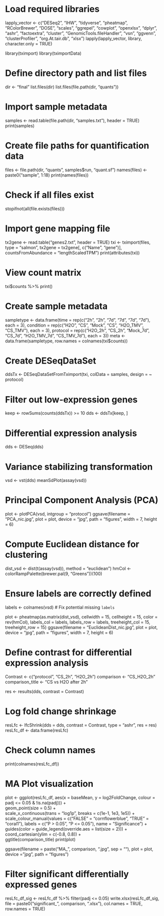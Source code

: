 # Load required libraries
lapply_vector <- c("DESeq2", "IHW", "tidyverse", "pheatmap", "RColorBrewer", "DOSE", "scales", "ggrepel", 
                   "cowplot", "openxlsx", "dplyr", "ashr", "factoextra", "cluster", "GenomicTools.fileHandler", 
                   "vsn", "ggvenn", "clusterProfiler", "org.At.tair.db", "xlsx")
lapply(lapply_vector, library, character.only = TRUE)  

library(tximport)
library(tximportData)

# Define directory path and list files
dir <- "final"
list.files(dir)
list.files(file.path(dir, "quants"))

# Import sample metadata
samples <- read.table(file.path(dir, "samples.txt"), header = TRUE)
print(samples)

# Create file paths for quantification data
files <- file.path(dir, "quants", samples$run, "quant.sf")
names(files) <- paste0("sample", 1:18)
print(names(files))

# Check if all files exist
stopifnot(all(file.exists(files)))  

# Import gene mapping file
tx2gene <- read.table("genes2.txt", header = TRUE)
txi <- tximport(files, type = "salmon", tx2gene = tx2gene[, c("Name", "gene")], countsFromAbundance = "lengthScaledTPM")
print(attributes(txi))

# View count matrix
txi$counts %>% print()

# Create sample metadata
sampletype <- data.frame(time = rep(c("2h", "2h", "7d", "7d", "7d", "7d"), each = 3), 
                         condition = rep(c("H2O", "CS", "Mock", "CS", "H2O_TMV", "CS_TMV"), each = 3),
                         protocol = rep(c("H2O_2h", "CS_2h", "Mock_7d", "CS_7d", "H2O_TMV_7d", "CS_TMV_7d"), each = 3))
meta <- data.frame(sampletype, row.names = colnames(txi$counts))

# Create DESeqDataSet
ddsTx <- DESeqDataSetFromTximport(txi, colData = samples, design = ~ protocol)

# Filter out low-expression genes
keep <- rowSums(counts(ddsTx)) >= 10
dds <- ddsTx[keep, ]

# Differential expression analysis
dds <- DESeq(dds)

# Variance stabilizing transformation
vsd <- vst(dds)
meanSdPlot(assay(vsd))

# Principal Component Analysis (PCA)
plot <- plotPCA(vsd, intgroup = "protocol")
ggsave(filename = "PCA_nic.jpg", plot = plot, device = "jpg", path = "figures", width = 7, height = 6)

# Compute Euclidean distance for clustering
dist_vsd <- dist(t(assay(vsd)), method = "euclidean")
hmCol <- colorRampPalette(brewer.pal(9, "Greens"))(100)

# Ensure labels are correctly defined
labels <- colnames(vsd)  # Fix potential missing `labels`

plot <- pheatmap(as.matrix(dist_vsd), cellwidth = 15, cellheight = 15, color = rev(hmCol), labels_col = labels, labels_row = labels, treeheight_col = 15, treeheight_row = 15)
ggsave(filename = "EuclideanDist_nic.jpg", plot = plot, device = "jpg", path = "figures", width = 7, height = 6)

# Define contrast for differential expression analysis
Contrast <- c("protocol", "CS_2h", "H2O_2h")
comparison <- "CS_H2O_2h"
comparison_title <- "CS vs H2O after 2h"

res <- results(dds, contrast = Contrast)

# Log fold change shrinkage
resLfc <- lfcShrink(dds = dds, contrast = Contrast, type = "ashr", res = res)
resLfc_df <- data.frame(resLfc)

# Check column names
print(colnames(resLfc_df))

# MA Plot visualization
plot <- ggplot(resLfc_df, aes(x = baseMean, y = log2FoldChange, colour = padj <= 0.05 & !is.na(padj))) +    
  geom_point(size = 0.5) +    
  scale_x_continuous(trans = "log1p", breaks = c(1e-1, 1e3, 1e5)) +
  scale_colour_manual(values = c("FALSE" = "cornflowerblue", "TRUE" = "coral1"), labels = c("P > 0.05", "P <= 0.05"), name = "Significance") +   
  guides(color = guide_legend(override.aes = list(size = 2))) +  
  coord_cartesian(ylim = c(-0.8, 0.8)) +  
  ggtitle(comparison_title)
print(plot)

ggsave(filename = paste("MA_", comparison, ".jpg", sep = ""), plot = plot, device = "jpg", path = "figures")

# Filter significant differentially expressed genes
resLfc_df_sig <- resLfc_df %>% filter(padj <= 0.05)
write.xlsx(resLfc_df_sig, file = paste0("significant_", comparison, ".xlsx"), col.names = TRUE, row.names = TRUE)
